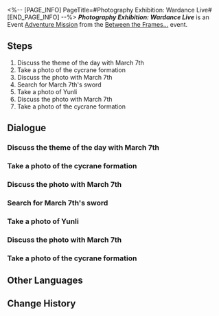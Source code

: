 <%-- [PAGE_INFO]
PageTitle=#Photography Exhibition: Wardance Live#
[END_PAGE_INFO] --%>
{{Stub|Dialogue.}}
{{Mission Infobox
|id            = 8027206
|title         = 
|image         = <!--Mission Photography Exhibition Wardance Live.png-->
|type          = Adventure
|event_name    = Between the Frames...
|chapter       = 
|requirements  = {{subst:void|<!--Unknown: {"Type":"Manual"}-->}}
|summary       = <!--official mission summary from Fate's Atlas-->
|characters    = Arrogant Cycrane; March 7th; Trailblazer; Yanqing; Yunli
|startLocation = [[The Xianzhou Luofu]] - [[Skysplitter]]
|world         = The Xianzhou Luofu
|area          = Skysplitter
|prev          = 
|next          = 
|rewards       = Stellar Jade*60; Refined Aether*4; Celestial Section*3; Credit*30,000
}}
'''''Photography Exhibition: Wardance Live''''' is an Event [[Adventure Mission]] from the [[Between the Frames...]] event.

==Steps==
# Discuss the theme of the day with March 7th
# Take a photo of the cycrane formation
# Discuss the photo with March 7th
# Search for March 7th's sword
# Take a photo of Yunli
# Discuss the photo with March 7th
# Take a photo of the cycrane formation

<!--
==Gameplay Notes==

--><!--
==Trial Character==

-->
==Dialogue==
{{Stub Dialogue}}
===Discuss the theme of the day with March 7th{{subst:void|<!--802720601-->}}===
{{Mission Description|type=adventure|location=Skysplitter|March 7th seems to have a new inspiration. Discuss the Photography Task of the day with her.}}
{{Dialogue Start}}
:{{tx}}
{{Dialogue End}}

===Take a photo of the cycrane formation{{subst:void|<!--802720602-->}}===
{{Mission Description|type=adventure|location=Skysplitter|update|To complete the daily tasks and compete for the final prize, you, as a photography assistant, accompanied March 7th on a photography journey.<br />Take a photo based on the photography inspiration.}}
{{Dialogue Start}}
:{{tx}}
{{Dialogue End}}

===Discuss the photo with March 7th{{subst:void|<!--802720605-->}}===
{{Mission Description|type=adventure|location=Skysplitter|update|With the photography session wrapped up, have a chat with March 7th about this work}}
{{Dialogue Start}}
:{{tx}}
{{Dialogue End}}

===Search for March 7th's sword{{subst:void|<!--802720606-->}}===
{{Mission Description|type=adventure|location=Skysplitter|update|Through intuition, March 7th detected her sword's location. Follow her and check it out.}}
{{Dialogue Start}}
:{{tx}}
{{Dialogue End}}

===Take a photo of Yunli{{subst:void|<!--802720607-->}}===
{{Mission Description|type=adventure|location=Skysplitter|update|To complete the daily tasks and compete for the final prize, you, as a photography assistant, accompanied March 7th on a photography journey.<br />Take a photo based on the photography inspiration.}}
{{Dialogue Start}}
:{{tx}}
{{Dialogue End}}

===Discuss the photo with March 7th{{subst:void|<!--802720608-->}}===
{{Mission Description|type=adventure|location=Skysplitter|update|With the photography session wrapped up, have a chat with March 7th about this work}}
{{Dialogue Start}}
:{{tx}}
{{Dialogue End}}

===Take a photo of the cycrane formation{{subst:void|<!--802720603-->}}===
{{Mission Description|type=adventure|location=Skysplitter|update|To complete the daily tasks and compete for the final prize, you, as a photography assistant, accompanied March 7th on a photography journey.<br />Take a photo based on the photography inspiration.}}
{{Dialogue Start}}
:{{tx}}
{{Dialogue End}}

==Other Languages==
{{Other Languages
|en   = Photography Exhibition: Wardance Live
|zhs  = 摄影展览•演武直击
|zht  = 攝影展覽•演武直擊
|ja   = フォトコンテスト・直撃演武レポート
|ko   = 사진 콘테스트•연무 라이브
|es   = Exposición de fotografía: en directo desde la ceremonia
|fr   = Exposition photo&nbsp;: En direct de la Danse martiale
|ru   = Выставка фотографий: Репортаж с церемонии
|th   = นิทรรศการภาพถ่าย: ดวลยุทธ์ประจัญบาน
|vi   = Triển Lãm Nhiếp Ảnh-Diễn Võ: Live
|de   = Fotoausstellung: Direkter Schlag der Kampfkunst
|id   = Pameran Fotografi: Siaran Langsung Bela Diri
|pt   = Exibição de Fotografia: Dança da Guerra Ao Vivo
}}

==Change History==
{{Change History|2.7}}
